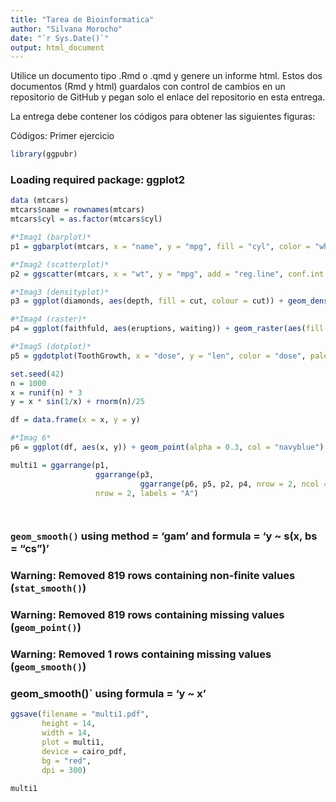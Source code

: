 ```yaml
---
title: "Tarea de Bioinformatica"
author: "Silvana Morocho"
date: "`r Sys.Date()`"
output: html_document
---
```


Utilice un documento tipo .Rmd o .qmd y genere un informe html. Estos dos documentos (Rmd y html) guardalos con control de cambios en un repositorio de GitHub y pegan solo el enlace del repositorio en esta entrega.

La entrega debe contener los códigos para obtener las siguientes figuras:

Códigos: Primer ejercicio


```r
library(ggpubr)
```
### **Loading required package: ggplot2**


```r

data (mtcars)
mtcars$name = rownames(mtcars)
mtcars$cyl = as.factor(mtcars$cyl)

#*Imag1 (barplot)*
p1 = ggbarplot(mtcars, x = "name", y = "mpg", fill = "cyl", color = "white", palette = "jco", sort.val = "asc", sort.by.groups = TRUE, x.text.angle = 90) + font("x.text", size = 8)

#*Imag2 (scatterplot)*
p2 = ggscatter(mtcars, x = "wt", y = "mpg", add = "reg.line", conf.int = TRUE, color = "cyl", palette = "jco", shape = "cyl") + stat_cor(aes(color = cyl), label.x.npc = "centre", label.y.npc = "top")

#*Imag3 (densityplot)*
p3 = ggplot(diamonds, aes(depth, fill = cut, colour = cut)) + geom_density(alpha = 0.2, na.rm = TRUE) + xlim(58, 68) + theme_classic() + theme(legend.position = "bottom")

#*Imag4 (raster)*
p4 = ggplot(faithfuld, aes(eruptions, waiting)) + geom_raster(aes(fill = density)) + theme_classic() + scale_fill_gradientn(colours = heat.colors(10, rev = TRUE), na.value = "white")

#*Imag5 (dotplot)*
p5 = ggdotplot(ToothGrowth, x = "dose", y = "len", color = "dose", palette = "npg", binwidth = 1) + theme_classic()

set.seed(42)
n = 1000
x = runif(n) * 3
y = x * sin(1/x) + rnorm(n)/25

df = data.frame(x = x, y = y)

#*Imag 6*
p6 = ggplot(df, aes(x, y)) + geom_point(alpha = 0.3, col = "navyblue") + geom_smooth(se = FALSE) + scale_x_continuous(limits = c(0, 0.5)) + scale_y_continuous(limits = c(-0.3, 0.4)) + theme_bw()

multi1 = ggarrange(p1,
                   ggarrange(p3,
                             ggarrange(p6, p5, p2, p4, nrow = 2, ncol = 2, labels = c("B","C","D","E")), ncol = 2, labels = "F"),
                   nrow = 2, labels = "A")




```
### **`geom_smooth()` using method = 'gam' and formula = 'y ~ s(x, bs = "cs")'**

### **Warning: Removed 819 rows containing non-finite values (`stat_smooth()`)**

### **Warning: Removed 819 rows containing missing values (`geom_point()`)**

### **Warning: Removed 1 rows containing missing values (`geom_smooth()`)**

### **geom_smooth()` using formula = 'y ~ x'**

```r

ggsave(filename = "multi1.pdf", 
       height = 14, 
       width = 14, 
       plot = multi1, 
       device = cairo_pdf, 
       bg = "red",
       dpi = 300)

multi1


```

